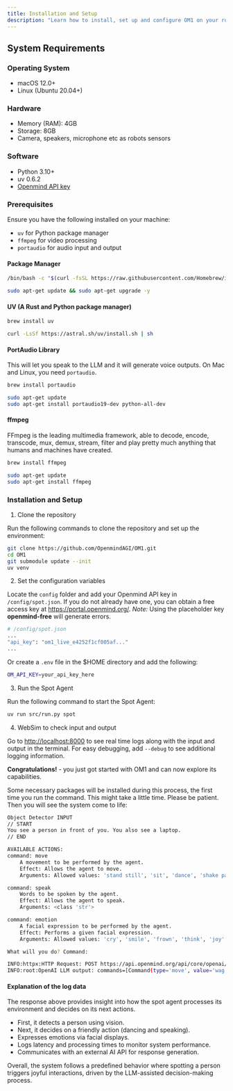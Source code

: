 ```yaml
---
title: Installation and Setup
description: "Learn how to install, set up and configure OM1 on your robots."
---
```


## System Requirements

### Operating System

- macOS 12.0+
- Linux (Ubuntu 20.04+)

### Hardware

- Memory (RAM): 4GB
- Storage: 8GB
- Camera, speakers, microphone etc as robots sensors

### Software

- Python 3.10+
- uv 0.6.2
- [Openmind API key](https://portal.openmind.org/)

### Prerequisites

Ensure you have the following installed on your machine:

- `uv` for Python package manager
- `ffmpeg` for video processing
- `portaudio` for audio input and output

#### Package Manager

```bash Mac
/bin/bash -c "$(curl -fsSL https://raw.githubusercontent.com/Homebrew/install/HEAD/install.sh)"
```

``` bash Linux
sudo apt-get update && sudo apt-get upgrade -y
``` 

#### UV (A Rust and Python package manager)

``` bash Mac
brew install uv
```

``` bash Linux
curl -LsSf https://astral.sh/uv/install.sh | sh
```

#### PortAudio Library

This will let you speak to the LLM and it will generate voice outputs. On Mac and Linux, you need `portaudio`.

```bash Mac
brew install portaudio
```

```bash Linux
sudo apt-get update
sudo apt-get install portaudio19-dev python-all-dev
```

#### ffmpeg

FFmpeg is the leading multimedia framework, able to decode, encode, transcode, mux, demux, stream, filter and play pretty much anything that humans and machines have created.

```bash Mac
brew install ffmpeg
``` 

```bash Linux
sudo apt-get update
sudo apt-get install ffmpeg
``` 

### Installation and Setup

1. Clone the repository

Run the following commands to clone the repository and set up the environment:

```bash clone repo
git clone https://github.com/OpenmindAGI/OM1.git
cd OM1
git submodule update --init
uv venv
```

2. Set the configuration variables

Locate the `config` folder and add your Openmind API key in `/config/spot.json`. If you do not already have one, you can obtain a free access key at https://portal.openmind.org/.  _Note:_ Using the placeholder key **openmind-free** will generate errors.

```bash set api key
# /config/spot.json
...
"api_key": "om1_live_e4252f1cf005af..."
...
```

Or create a `.env` file in the $HOME directory and add the following:

```bash
OM_API_KEY=your_api_key_here
```

3. Run the Spot Agent

Run the following command to start the Spot Agent:

```bash
uv run src/run.py spot
```

4. WebSim to check input and output

Go to [http://localhost:8000](http://localhost:8000) to see real time logs along with the input and output in the terminal. For easy debugging, add `--debug` to see additional logging information.

**Congratulations!** - you just got started with OM1 and can now explore its capabilities.

Some necessary packages will be installed during this process, the first time you run the command. This might take a little time. Please be patient. Then you will see the system come to life:

```bash
Object Detector INPUT
// START
You see a person in front of you. You also see a laptop.
// END

AVAILABLE ACTIONS:
command: move
    A movement to be performed by the agent.
    Effect: Allows the agent to move.
    Arguments: Allowed values: 'stand still', 'sit', 'dance', 'shake paw', 'walk', 'walk back', 'run', 'jump', 'wag tail'

command: speak
    Words to be spoken by the agent.
    Effect: Allows the agent to speak.
    Arguments: <class 'str'>

command: emotion
    A facial expression to be performed by the agent.
    Effect: Performs a given facial expression.
    Arguments: Allowed values: 'cry', 'smile', 'frown', 'think', 'joy'

What will you do? Command: 

INFO:httpx:HTTP Request: POST https://api.openmind.org/api/core/openai/chat/completions "HTTP/1.1 200 OK"
INFO:root:OpenAI LLM output: commands=[Command(type='move', value='wag tail'), Command(type='speak', value="Hi there! I see you and I'm excited!"), Command(type='emotion', value='joy')]
```

#### Explanation of the log data

The response above provides insight into how the spot agent processes its environment and decides on its next actions.
  - First, it detects a person using vision.
  - Next, it decides on a friendly action (dancing and speaking).
  - Expresses emotions via facial displays.
  - Logs latency and processing times to monitor system performance.
  - Communicates with an external AI API for response generation.

Overall, the system follows a predefined behavior where spotting a person triggers joyful interactions, driven by the LLM-assisted decision-making process. 

